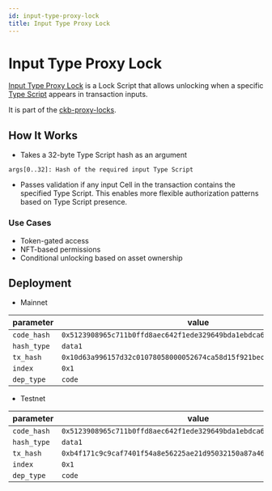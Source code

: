 ```yaml
---
id: input-type-proxy-lock
title: Input Type Proxy Lock
---
```


# Input Type Proxy Lock

[Input Type Proxy Lock](https://github.com/ckb-devrel/ckb-proxy-locks/tree/main/contracts/input-type-proxy-lock) is a Lock Script that allows unlocking when a specific [Type Script](/docs/tech-explanation/type-script) appears in transaction inputs.

It is part of the [ckb-proxy-locks](https://github.com/ckb-devrel/ckb-proxy-locks).

## How It Works

- Takes a 32-byte Type Script hash as an argument

```text
args[0..32]: Hash of the required input Type Script
```

- Passes validation if any input Cell in the transaction contains the specified Type Script. This enables more flexible authorization patterns based on Type Script presence.

### Use Cases

- Token-gated access
- NFT-based permissions
- Conditional unlocking based on asset ownership

## Deployment

- Mainnet

| parameter   | value                                                                |
| ----------- | -------------------------------------------------------------------- |
| `code_hash` | `0x5123908965c711b0ffd8aec642f1ede329649bda1ebdca6bd24124d3796f768a` |
| `hash_type` | `data1`                                                              |
| `tx_hash`   | `0x10d63a996157d32c01078058000052674ca58d15f921bec7f1dcdac2160eb66b` |
| `index`     | `0x1`                                                                |
| `dep_type`  | `code`                                                               |

- Testnet

| parameter   | value                                                                |
| ----------- | -------------------------------------------------------------------- |
| `code_hash` | `0x5123908965c711b0ffd8aec642f1ede329649bda1ebdca6bd24124d3796f768a` |
| `hash_type` | `data1`                                                              |
| `tx_hash`   | `0xb4f171c9c9caf7401f54a8e56225ae21d95032150a87a4678eac3f66a3137b93` |
| `index`     | `0x1`                                                                |
| `dep_type`  | `code`                                                               |
